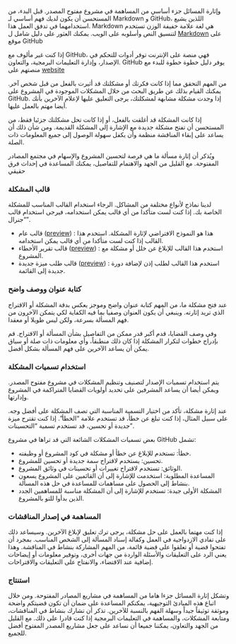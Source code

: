 وإثارة المسائل جزء أساسي من المساهمة في مشروع مفتوح المصدر. قبل البدء، من المستحسن أن يكون لديك فهم أساسي لـ Markdown و GitHub، اللذين يشيع استخدامهما في تدفق العمل هذا. Markdown هي لغة علامة خفيفة الوزن تستخدم لتنسيق النص وأسلوبه على الويب. يمكنك العثور على دليل شامل ل [Markdown](https://guides.github.com/features/mastering-markdown/) على موقع GitHub 

إذا كنت غير مألوف مع GitHub، فهي منصة على الإنترنت توفر أدوات للتحكم في الإصدار، وإدارة التعليمات البرمجية، والتعاون. GitHub يوفر دليل خطوة خطوة للبدء مع منصتهم على [website](https://guides.github.com/activities/hello-world/)

من المهم التحقق مما إذا كانت فكرتك أو مشكلتك قد أثيرت بالفعل من قبل شخص آخر. يمكنك القيام بذلك عن طريق البحث من خلال المشكلات الموجودة في المشروع على GitHub. إذا وجدت مشكلة مشابهة لمشكلتك، يرجى التعليق عليها لإعلام الآخرين بأنك أيضا مهتم بالعمل عليها.

إذا كانت المشكلة قد أغلقت بالفعل، أو إذا كانت تحل مشكلتك جزئيا فقط، من المستحسن أن تفتح مشكلة جديدة مع الإشارة إلى المشكلة القديمة. ومن شأن ذلك أن يساعد على إبقاء المناقشة منظمة وأن يكفل سهولة الوصول إلى جميع المعلومات ذات الصلة.

ويُذكر أن إثارة مسألة ما هي فرصة لتحسين المشروع والإسهام في مجتمع المصادر المفتوحة. مع القليل من الجهد والاهتمام للتفاصيل، يمكنك المساعدة في إحداث فرق حقيقي

### قالب المشكلة
لدينا نماذج لأنواع مختلفة من المشاكل. الرجاء استخدام القالب المناسب للمشكلة الخاصة بك. إذا كنت لست متأكدا من أي قالب يمكن استخدامه، فيرجى استخدام قالب "جنرال".

- قالب عام ([preview](https://github.com/Open-Science-Community-Saudi-Arabia/JSquarto/blob/main/.github/ISSUE_TEMPLATE/ISSUE_TEMPLATE.md)) : هذا هو النموذج الافتراضي لإثارة المشكلة. استخدم هذا القالب إذا كنت لست متأكدا من أي قالب يمكن استخدامه.
- قالب تقرير الأخطاء ([preview](https://github.com/Open-Science-Community-Saudi-Arabia/JSquarto/blob/.github/ISSUE_TEMPLATE/bug_report.md)) : استخدم هذا القالب للإبلاغ عن خلل أو مشكلة مع المشروع.
- قالب طلب ميزة جديدة ([preview](https://github.com/Open-Science-Community-Saudi-Arabia/JSquarto/blob/.github/ISSUE_TEMPLATE/new_course.md)) : استخدم هذا القالب لطلب إذن لإضافة دورة جديدة إلى القائمة.


### كتابة عنوان ووصف واضح
عند فتح مشكلة ما، من المهم كتابة عنوان واضح وموجز يعكس بدقة المشكلة أو الاقتراح الذي تريد إثارته. وينبغي أن يكون العنوان وصفيا بما فيه الكفاية لكي يتمكن الآخرون من فهم المسألة بسرعة، ولكن ليس طويلا أو معقدا.

وفي وصف القضايا، قدم أكبر قدر ممكن من التفاصيل بشأن المسألة أو الاقتراح. قم بإدراج خطوات لتكرار المشكلة إذا كان ذلك منطبقاً، وأي معلومات ذات صلة أو سياق يمكن أن يساعد الآخرين على فهم المسألة بشكل أفضل.

### استخدام تسميات المشكلة
يتم استخدام تسميات الإصدار لتصنيف وتنظيم المشكلات في مشروع مفتوح المصدر. ويمكن أيضا أن يساعد المشرفين على تحديد أولويات القضايا المتراكمة في المشروع وإدارتها.

عند إثارة مشكلة، تأكد من اختيار التسمية المناسبة التي تصف المشكلة على أفضل وجه. على سبيل المثال، إذا كنت تبلغ عن خطأ، قد تستخدم علامة "الخطأ". إذا كنت تقترح ميزة جديدة أو تحسين، قد تستخدم تسمية "التحسينات".

بعض تسميات المشكلات الشائعة التي قد تراها في مشروع GitHub تشمل:

* خطأ: تستخدم للإبلاغ عن خطأ أو مشكلة في كود المشروع أو وظيفته.
* تحسين: يستخدم لاقتراح سمة جديدة أو تحسين للمشروع.
* الوثائق: تستخدم لاقتراح تغييرات أو تحسينات في وثائق المشروع.
* المساعدة المطلوبة: استخدمت للإشارة إلى أن القائمين على المشروع يسعون بنشاط إلى الحصول على مساهمات للمساعدة في حل هذه المسألة.
* المشكلة الأولى جيدة: تستخدم للإشارة إلى أن المشكلة مناسبة للمساهمين الجدد الذين بدأوا للتو بالمشروع.

### المساهمة في إصدار المناقشات
إذا كنت مهتما بالعمل على حل مشكلة، يرجى ترك تعليق لإبلاغ الآخرين. وسيساعد ذلك على تفادي الازدواجية في العمل وكفالة إسناد المسألة إلى الشخص المناسب.
بمجرد أن تفتحوا قضية أو تعلقوا على قضية قائمة، من المهم المشاركة بنشاط في المناقشة. وهذا يعني الرد على التعليقات والأسئلة الواردة من جهات أخرى، وتوفير معلومات أو إيضاحات إضافية عند الاقتضاء، والانفتاح على التعليقات والاقتراحات.

### استنتاج
وتشكل إثارة المسائل جزءا هاما من المساهمة في مشاريع المصادر المفتوحة. ومن خلال اتباع هذه المبادئ التوجيهية، يمكنكم المساعدة على ضمان أن تكون قضيتكم واضحة وموثقة توثيقاً جيداً وسهلة الفهم بالنسبة للآخرين. تذكر أن تشارك بنشاط في المناقشات، ومتابعة المشكلات، والمساهمة في التعليمات البرمجية إذا كنت قادرا على ذلك. مع القليل من الجهد والتعاون، يمكننا جميعا أن نساعد على جعل مشاريع المصدر المفتوح أفضل للجميع.
